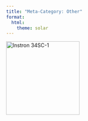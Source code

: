 ---
title: "Meta-Category: Other"
format:
  html:
    theme: solar 
---



[![Instron 34SC-1](/assets/images/Instron-3400-Series-Single-Column-Table-Model-1000x1000.jpg){width=200}](/Instrumentation/Instron-34SC-1.html)